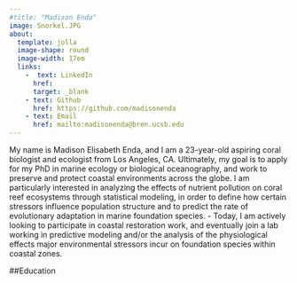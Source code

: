 ```yaml
---
#title: "Madison Enda"
image: Snorkel.JPG
about: 
  template: jolla
  image-shape: round
  image-width: 17em
  links: 
    -  text: LinkedIn
      href: 
      target: _blank
    - text: Github
      href: https://github.com/madisonenda 
    - text: Email
      href: mailto:madisonenda@bren.ucsb.edu 
---
```


My name is Madison Elisabeth Enda, and I am a 23-year-old aspiring coral biologist and ecologist from Los Angeles, CA. Ultimately, my goal is to apply for my PhD in marine ecology or biological oceanography, and work to preserve and protect coastal environments across the globe. I am particularly interested in analyzing the effects of nutrient pollution on coral reef ecosystems through statistical modeling, in order to define how certain stressors influence population structure and to predict the rate of evolutionary adaptation in marine foundation species.
- Today, I am actively looking to participate in coastal restoration work, and eventually join a lab working in predictive modeling and/or the analysis of the physiological effects major environmental stressors incur on foundation species within coastal zones. 

##Education


##
